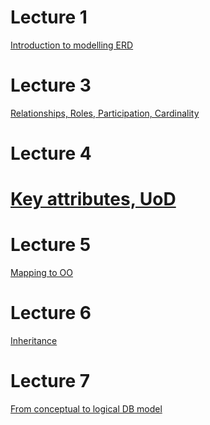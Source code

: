 = Lecture 1 =

[[IMELecture1|Introduction to modelling ERD]]

= Lecture 3 =

[[IMELecture3|Relationships, Roles, Participation, Cardinality]]

= Lecture 4 =

= [[IMELecture4|Key attributes, UoD]] =

= Lecture 5 =

[[IMELecture5|Mapping to OO]]

= Lecture 6 =

[[IMELecture6|Inheritance]]

= Lecture 7 =

[[IMELecture7|From conceptual to logical DB model]]
